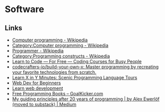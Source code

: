 # Software

## Links

- [Computer programming - Wikipedia](https://en.wikipedia.org/wiki/Computer_programming)
- [Category:Computer programming - Wikipedia](https://en.wikipedia.org/wiki/Category:Computer_programming)
- [Programmer - Wikipedia](https://en.wikipedia.org/wiki/Programmer)
- [Category:Programming constructs - Wikipedia](https://en.wikipedia.org/wiki/Category:Programming_constructs)
- [Learn to Code — For Free — Coding Courses for Busy People](https://www.freecodecamp.org/learn)
- [codecrafters-io/build-your-own-x: Master programming by recreating your favorite technologies from scratch.](https://github.com/codecrafters-io/build-your-own-x)
- [Learn X in Y Minutes: Scenic Programming Language Tours](https://learnxinyminutes.com/)
- [Web Dev for Beginners](https://microsoft.github.io/Web-Dev-For-Beginners/#/)
- [Learn web development](https://web.dev/learn/)
- [Free Programming Books – GoalKicker.com](https://goalkicker.com/)
- [My guiding principles after 20 years of programming | by Alex Ewerlöf (moved to substack) | Medium](https://alexewerlof.medium.com/my-guiding-principles-after-20-years-of-programming-a087dc55596c)
